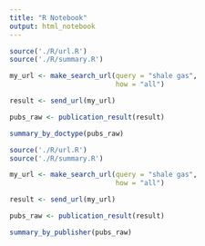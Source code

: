 ```yaml
---
title: "R Notebook"
output: html_notebook
---
```


```r
source('./R/url.R')
source('./R/summary.R')

my_url <- make_search_url(query = "shale gas", 
                          how = "all")

result <- send_url(my_url)

pubs_raw <- publication_result(result)

summary_by_doctype(pubs_raw)
```


```r
source('./R/url.R')
source('./R/summary.R')

my_url <- make_search_url(query = "shale gas", 
                          how = "all")

result <- send_url(my_url)

pubs_raw <- publication_result(result)

summary_by_publisher(pubs_raw)
```

